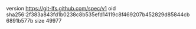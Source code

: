 version https://git-lfs.github.com/spec/v1
oid sha256:2f383a843fd1b0238c8b535efd14119c8f469207b452829d85844cb6891b577b
size 49977

